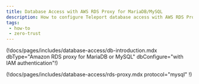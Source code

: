 ```yaml
---
title: Database Access with AWS RDS Proxy for MariaDB/MySQL
description: How to configure Teleport database access with AWS RDS Proxy for MariaDB/MySQL.
tags:
 - how-to
 - zero-trust
---
```


(!docs/pages/includes/database-access/db-introduction.mdx dbType="Amazon RDS proxy for MariaDB or MySQL" dbConfigure="with IAM authentication"!)

(!docs/pages/includes/database-access/rds-proxy.mdx protocol="mysql" !)
